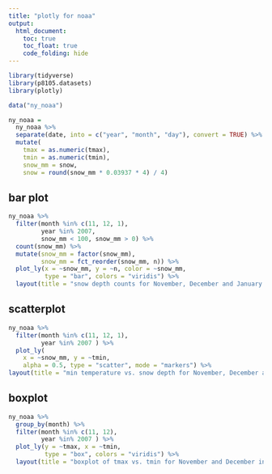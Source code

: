 ```yaml
---
title: "plotly for noaa"
output: 
  html_document:
    toc: true
    toc_float: true
    code_folding: hide
---
```



```r
library(tidyverse)
library(p8105.datasets)
library(plotly)
```

```r
data("ny_noaa")

ny_noaa = 
  ny_noaa %>% 
  separate(date, into = c("year", "month", "day"), convert = TRUE) %>% 
  mutate(
    tmax = as.numeric(tmax),
    tmin = as.numeric(tmin),
    snow_mm = snow,
    snow = round(snow_mm * 0.03937 * 4) / 4)
```

## bar plot

```r
ny_noaa %>% 
  filter(month %in% c(11, 12, 1),
         year %in% 2007,
         snow_mm < 100, snow_mm > 0) %>% 
  count(snow_mm) %>% 
  mutate(snow_mm = factor(snow_mm),
         snow_mm = fct_reorder(snow_mm, n)) %>% 
  plot_ly(x = ~snow_mm, y = ~n, color = ~snow_mm,
          type = "bar", colors = "viridis") %>% 
  layout(title = "snow depth counts for November, December and January in 2007")
```

## scatterplot

```r
ny_noaa %>% 
  filter(month %in% c(11, 12, 1),
         year %in% 2007 ) %>% 
  plot_ly(
    x = ~snow_mm, y = ~tmin, 
    alpha = 0.5, type = "scatter", mode = "markers") %>% 
layout(title = "min temperature vs. snow depth for November, December and January in 2007")
```

## boxplot

```r
ny_noaa %>% 
  group_by(month) %>% 
  filter(month %in% c(11, 12),
         year %in% 2007 ) %>% 
  plot_ly(y = ~tmax, x = ~tmin,
          type = "box", colors = "viridis") %>% 
  layout(title = "boxplot of tmax vs. tmin for November and December in 2007")
```
